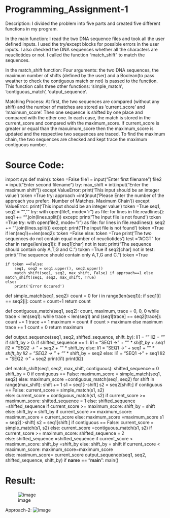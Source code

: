 # Programming_Assignment-1
Description:
I divided the problem into five parts and created five different functions in my program.

In the main function: 
I read the two DNA sequence files and took all the user defined inputs.
I used the try/except blocks for possible errors in the user inputs. 
I also checked the DNA sequences whether all the characters are neucliotides or not. 
I called the function "match_shift" to match the sequences.

In the match_shift function:
Four arguments: the two DNA sequences, the maximum number of shifts (defined by the user) and 
a Boolean(to pass weather to check the contiguous match or not) is passed to the function.
This function calls three other functions: 'simple_match', 'contiguous_match', 'output_sequence'.

Matching Process: 
At first, the two sequences are compared (without any shift) and 
the number of matches are stored as 'current_score' and 'maximum_score'. 
Then one sequence is shifted by one place and compared with the other one. 
In each case, the match is stored in the current_score and compared with the maximum_score.
If current_score is greater or equal than the maxuimum_score then the maximum_score is updated and the 
respective two sequences are traced.
To find the maximum chain, the two sequences are checked and kept trace the maximum contiguous number.

# Source Code:
import sys
def main():
    token =False
    file1 = input("Enter first filename\n")
    file2 = input("Enter second filename\n")
    try:
        max_shift = int(input("Enter the maximum shift\n"))
    except ValueError:
        print('This input should be an integer value')
        token =True
    try:
        approach =int(input('Please Enter the number of the approach you prefer:\n 1. Number of Matches\n 2. Maximum Chain\n'))
    except ValueError:
        print('This input should be an integer value')
        token =True
    seq1, seq2 = "", ""
    try:
        with open(file1, mode="r") as file:
            for lines in file.readlines():
                seq1 += "".join(lines.split())
    except:
        print('The input file is not found')
        token =True
    try:
        with open(file2, mode="r") as file:
            for lines in file.readlines():
                seq2 += "".join(lines.split())
    except:
        print('The input file is not found')
        token =True
    if len(seq1)==len(seq2):
        token =False
    else:
        token =True
        print('The two sequences do not contain equal number of neucliotides')
    test = "ACGT"
    for char in range(len(seq1)):
        if seq1[char] not in test:
            print("The sequence should contain only A,T,G and C.")
            token =True
        if seq2[char] not in test:
            print("The sequence should contain only A,T,G and C.")
            token =True
    
    if token ==False:
        seq1, seq2 = seq1.upper(), seq2.upper()
        match_shift(seq1, seq2, max_shift, False) if approach==1 else match_shift(seq1, seq2, max_shift, True)
    else:
        print('Error Occured')
    
def simple_match(seq1, seq2):
    count = 0
    for i in range(len(seq1)):
        if seq1[i] == seq2[i]:
            count = count+1
    return count

def contiguous_match(seq1, seq2):
    count, maximum, trace = 0, 0, 0
    while trace < len(seq1):
        while trace < len(seq1) and (seq1[trace] == seq2[trace]):
            count += 1
            trace += 1
        maximum = count if count > maximum else maximum
        trace += 1
        count = 0
    return maximum

def output_sequence(seq1, seq2, shifted_sequence, shift_by):
    li1 = ""
    li2 = ""
    if shift_by > 0:
        if shifted_sequence == 1:
            li1 = "SEQ1 -> " + "_" * shift_by + seq1
            li2 = "SEQ2 -> " + seq2 + "_" * shift_by
        else:
            li1 = "SEQ1 -> " + seq1 + "_" * shift_by
            li2 = "SEQ2 -> " + "_" * shift_by + seq2
    else:
        li1 = "SEQ1 -> " + seq1
        li2 = "SEQ2 -> " + seq2
    print(li1)
    print(li2)

def match_shift(seq1, seq2, max_shift, contiguous):
    shifted_sequence = 0
    shift_by = 0
    if contiguous == False:
        maximum_score = simple_match(seq1, seq2)
    else:
        maximum_score =contiguous_match(seq1, seq2)
    for shift in range(max_shift):
        shift += 1
        s1 = seq1[:-shift]
        s2 = seq2[shift:]
        if contiguous == False:
            current_score = simple_match(s1, s2)  
        else:
            current_score = contiguous_match(s1, s2)
        if current_score >= maximum_score:
            shifted_sequence = 1 
        else:
            shifted_sequence =shifted_sequence
        if current_score >= maximum_score:
            shift_by = shift  
        else:
            shift_by = shift_by 
        if current_score >= maximum_score:
            maximum_score = current_score 
        else: 
            maximum_score =maximum_score
        s1 = seq2[:-shift]
        s2 = seq1[shift:]
        if contiguous == False:
            current_score = simple_match(s1, s2) 
        else:
            current_score =contiguous_match(s1, s2)
        if current_score >= maximum_score:
            shifted_sequence = 2  
        else:
            shifted_sequence =shifted_sequence
        if current_score < maximum_score:
            shift_by =shift_by
        else:
            shift_by = shift
        if current_score < maximum_score:
            maximum_score=maximum_score  
        else:
            maximum_score= current_score
    output_sequence(seq1, seq2, shifted_sequence, shift_by)
if __name__ == "__main__":
    main()


# Result:

![image](https://github.com/iShafkat/INF502/blob/master/Docs/ans1.JPG)


Approach-2:
![image](https://github.com/iShafkat/INF502/blob/master/approach2.JPG)
